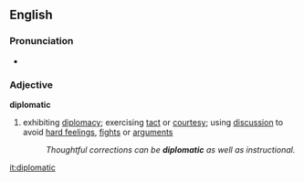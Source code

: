 ==English==

===Pronunciation===
*{{audio|en-us-diplomatic.ogg|Audio (US)}}

===Adjective===
'''diplomatic'''
#exhibiting [[diplomacy]]; exercising [[tact]] or [[courtesy]]; using [[discussion]] to avoid [[hard feelings]], [[fight]]s or [[argument]]s
#:''Thoughtful corrections can be '''diplomatic''' as well as instructional.''

[[it:diplomatic]]